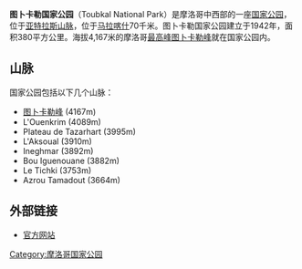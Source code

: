 {{Infobox Protected area
| name = 图卜卡勒国家公园
| iucn_category = II
| photo = Village d'Imi Oughlad.JPG
| photo_caption = 
| location = {{flag|Morocco}}
| nearest_city = 
|map=Morocco
| area = 380km<sup>2</sup>
| established = 1942年
| governing_body = 
}}
'''图卜卡勒国家公园'''（Toubkal National Park）是摩洛哥中西部的一座[[国家公园|国家公园]]，位于[[亚特拉斯山脉|亚特拉斯山脉]]，位于[[马拉喀什|马拉喀什]]70千米。图卜卡勒国家公园建立于1942年，面积380平方公里。海拔4,167米的摩洛哥[[各国最高点列表|最高峰]][[图卜卡勒峰|图卜卡勒峰]]就在国家公园内。

==山脉==
国家公园包括以下几个山脉：

* [[图卜卡勒峰|图卜卡勒峰]] (4167m)
* L'Ouenkrim (4089m)
* Plateau de Tazarhart (3995m)
* L'Aksoual (3910m)
* Ineghmar (3892m)
* Bou Iguenouane (3882m)
* Le Tichki (3753m)
* Azrou Tamadout (3664m)

==外部链接==
*[https://web.archive.org/web/20090105164542/http://www.eauxetforets.gov.ma/parcs_nationaux.htm#Le%20parc%20national%20de%20Tazekka#Le%20parc%20national%20de%20Tazekka  官方网站]

{{coord|display=title}}
{{morocco-geo-stub}}

[[Category:摩洛哥国家公园|Category:摩洛哥国家公园]]